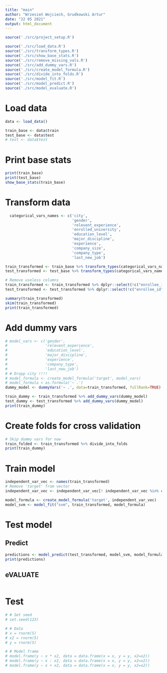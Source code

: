 ```yaml
---
title: "main"
author: "Wrzesień Wojciech, Grudkowski Artur"
date: "22 05 2021"
output: html_document
---
```


```r
source('./src/project_setup.R')
```

```r
source('./src/load_data.R')
source('./src/transform_types.R')
source('./src/show_base_stats.R')
source('./src/remove_missing_vals.R')
source('./src/add_dummy_vars.R')
source('./src/create_model_formula.R')
source('./src/divide_into_folds.R')
source('./src/model_fit.R')
source('./src/model_predict.R')
source('./src/model_evaluate.R')
```


# Load data
```r
data <- load_data()

train_base <- data$train
test_base <- data$test
# test <- data$test
```

# Print base stats
```r
print(train_base)
print(test_base)
show_base_stats(train_base)
```

# Transform data
```r
  categorical_vars_names <- c('city', 
                              'gender', 
                              'relevent_experience', 
                              'enrolled_university',
                              'education_level',
                              'major_discipline',
                              'experience',
                              'company_size',
                              'company_type',
                              'last_new_job')

train_transformed <- train_base %>% transform_types(categorical_vars_names) %>% remove_missing_vals %>% dplyr::slice(1:1000)
test_transformed <- test_base %>% transform_types(categorical_vars_names) %>% remove_missing_vals %>% dplyr::slice(1:1000)

# Remove useless columns
train_transformed <- train_transformed %>% dplyr::select(!c("enrollee_id", "city", "company_size"))
test_transformed <- test_transformed %>% dplyr::select(!c("enrollee_id", "city", "company_size"))

summary(train_transformed)
skim(train_transformed)
print(train_transformed)
```
# Add dummy vars
```r
# model_vars <- c('gender', 
#                 'relevent_experience', 
#                 'education_level',
#                 'major_discipline',
#                 'experience',
#                 'company_type',
#                 'last_new_job')
# # Dropp city !!!!
# model_formula <- create_model_formula('target', model_vars)
# model_formula < as.formula('~ .')
dummy_model <- dummyVars('~ .', data=train_transformed, fullRank=TRUE)

train_dummy <- train_transformed %>% add_dummy_vars(dummy_model)
test_dummy <- test_transformed %>% add_dummy_vars(dummy_model)
print(train_dummy)
```

# Create folds for cross validation
```r
# Skip dummy vars for now
train_folded <- train_transformed %>% divide_into_folds
print(train_dummy)
``` 

# Train model
```r
independent_var_vec <- names(train_transformed)
# Remove 'target' from vector
independent_var_vec <- independent_var_vec[! independent_var_vec %in% c('target')]

model_formula <- create_model_formula('target', independent_var_vec)
model_svm <- model_fit("svm", train_transformed, model_formula)
```

# Test model
## Predict
```r
predictions <- model_predict(test_transformed, model_svm, model_formula, list(), train_transformed)
print(predictions)
```

## eVALUATE
```r

```

# Test
```r
# # Set seed
# set.seed(123)

# # Data
# x = rnorm(5)
# x2 = rnorm(5)
# y = rnorm(5)

# # Model frame
# model.frame(y ~ x * x2, data = data.frame(x = x, y = y, x2=x2))
# model.frame(y ~ x : x2, data = data.frame(x = x, y = y, x2=x2))
# model.frame(y ~ x + x2, data = data.frame(x = x, y = y, x2=x2))
```